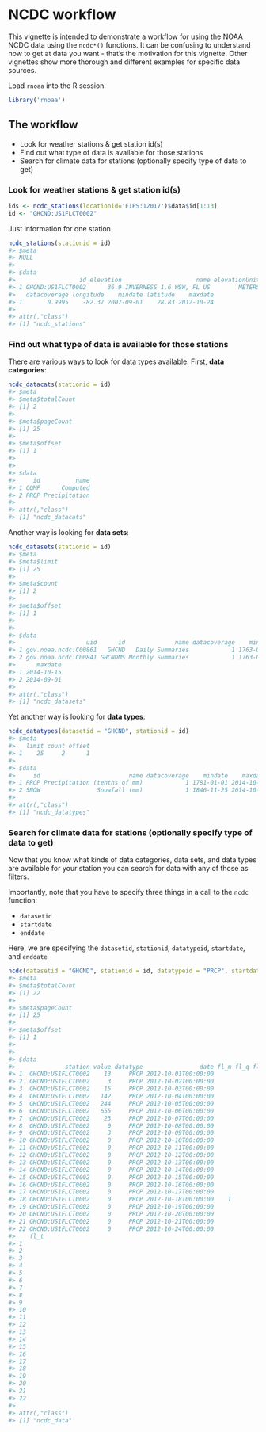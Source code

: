 <!--
%\VignetteEngine{knitr::knitr}
%\VignetteIndexEntry{ncdc workflow}
-->



NCDC workflow
======

This vignette is intended to demonstrate a workflow for using the NOAA NCDC data using the `ncdc*()` functions. It can be confusing to understand how to get at data you want - that's the motivation for this vignette. Other vignettes show more thorough and different examples for specific data sources.

Load `rnoaa` into the R session.


```r
library('rnoaa')
```

## The workflow

* Look for weather stations & get station id(s)
* Find out what type of data is available for those stations
* Search for climate data for stations (optionally specify type of data to get)

### Look for weather stations & get station id(s)



```r
ids <- ncdc_stations(locationid='FIPS:12017')$data$id[1:13]
id <- "GHCND:US1FLCT0002"
```

Just information for one station


```r
ncdc_stations(stationid = id)
#> $meta
#> NULL
#> 
#> $data
#>                  id elevation                     name elevationUnit
#> 1 GHCND:US1FLCT0002      36.9 INVERNESS 1.6 WSW, FL US        METERS
#>   datacoverage longitude    mindate latitude    maxdate
#> 1       0.9995    -82.37 2007-09-01    28.83 2012-10-24
#> 
#> attr(,"class")
#> [1] "ncdc_stations"
```


### Find out what type of data is available for those stations

There are various ways to look for data types available. First, __data categories__:


```r
ncdc_datacats(stationid = id)
#> $meta
#> $meta$totalCount
#> [1] 2
#> 
#> $meta$pageCount
#> [1] 25
#> 
#> $meta$offset
#> [1] 1
#> 
#> 
#> $data
#>     id          name
#> 1 COMP      Computed
#> 2 PRCP Precipitation
#> 
#> attr(,"class")
#> [1] "ncdc_datacats"
```

Another way is looking for __data sets__:


```r
ncdc_datasets(stationid = id)
#> $meta
#> $meta$limit
#> [1] 25
#> 
#> $meta$count
#> [1] 2
#> 
#> $meta$offset
#> [1] 1
#> 
#> 
#> $data
#>                    uid      id              name datacoverage    mindate
#> 1 gov.noaa.ncdc:C00861   GHCND   Daily Summaries            1 1763-01-01
#> 2 gov.noaa.ncdc:C00841 GHCNDMS Monthly Summaries            1 1763-01-01
#>      maxdate
#> 1 2014-10-15
#> 2 2014-09-01
#> 
#> attr(,"class")
#> [1] "ncdc_datasets"
```

Yet another way is looking for __data types__:


```r
ncdc_datatypes(datasetid = "GHCND", stationid = id)
#> $meta
#>   limit count offset
#> 1    25     2      1
#> 
#> $data
#>     id                         name datacoverage    mindate    maxdate
#> 1 PRCP Precipitation (tenths of mm)            1 1781-01-01 2014-10-15
#> 2 SNOW                Snowfall (mm)            1 1846-11-25 2014-10-15
#> 
#> attr(,"class")
#> [1] "ncdc_datatypes"
```

### Search for climate data for stations (optionally specify type of data to get)

Now that you know what kinds of data categories, data sets, and data types are available for your station you can search for data with any of those as filters.

Importantly, note that you have to specify three things in a call to the `ncdc` function:

* `datasetid`
* `startdate`
* `enddate`

Here, we are specifying the `datasetid`, `stationid`, `datatypeid`, `startdate`, and `enddate`


```r
ncdc(datasetid = "GHCND", stationid = id, datatypeid = "PRCP", startdate = "2012-10-01", enddate = "2013-01-01")
#> $meta
#> $meta$totalCount
#> [1] 22
#> 
#> $meta$pageCount
#> [1] 25
#> 
#> $meta$offset
#> [1] 1
#> 
#> 
#> $data
#>              station value datatype                date fl_m fl_q fl_so
#> 1  GHCND:US1FLCT0002    13     PRCP 2012-10-01T00:00:00               N
#> 2  GHCND:US1FLCT0002     3     PRCP 2012-10-02T00:00:00               N
#> 3  GHCND:US1FLCT0002    15     PRCP 2012-10-03T00:00:00               N
#> 4  GHCND:US1FLCT0002   142     PRCP 2012-10-04T00:00:00               N
#> 5  GHCND:US1FLCT0002   244     PRCP 2012-10-05T00:00:00               N
#> 6  GHCND:US1FLCT0002   655     PRCP 2012-10-06T00:00:00               N
#> 7  GHCND:US1FLCT0002    23     PRCP 2012-10-07T00:00:00               N
#> 8  GHCND:US1FLCT0002     0     PRCP 2012-10-08T00:00:00               N
#> 9  GHCND:US1FLCT0002     3     PRCP 2012-10-09T00:00:00               N
#> 10 GHCND:US1FLCT0002     0     PRCP 2012-10-10T00:00:00               N
#> 11 GHCND:US1FLCT0002     0     PRCP 2012-10-11T00:00:00               N
#> 12 GHCND:US1FLCT0002     0     PRCP 2012-10-12T00:00:00               N
#> 13 GHCND:US1FLCT0002     0     PRCP 2012-10-13T00:00:00               N
#> 14 GHCND:US1FLCT0002     0     PRCP 2012-10-14T00:00:00               N
#> 15 GHCND:US1FLCT0002     0     PRCP 2012-10-15T00:00:00               N
#> 16 GHCND:US1FLCT0002     0     PRCP 2012-10-16T00:00:00               N
#> 17 GHCND:US1FLCT0002     0     PRCP 2012-10-17T00:00:00               N
#> 18 GHCND:US1FLCT0002     0     PRCP 2012-10-18T00:00:00    T          N
#> 19 GHCND:US1FLCT0002     0     PRCP 2012-10-19T00:00:00               N
#> 20 GHCND:US1FLCT0002     0     PRCP 2012-10-20T00:00:00               N
#> 21 GHCND:US1FLCT0002     0     PRCP 2012-10-21T00:00:00               N
#> 22 GHCND:US1FLCT0002     0     PRCP 2012-10-24T00:00:00               N
#>    fl_t
#> 1      
#> 2      
#> 3      
#> 4      
#> 5      
#> 6      
#> 7      
#> 8      
#> 9      
#> 10     
#> 11     
#> 12     
#> 13     
#> 14     
#> 15     
#> 16     
#> 17     
#> 18     
#> 19     
#> 20     
#> 21     
#> 22     
#> 
#> attr(,"class")
#> [1] "ncdc_data"
```
